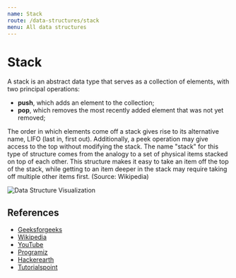 ```yaml
---
name: Stack
route: /data-structures/stack
menu: All data structures
---
```


# Stack

A stack is an abstract data type that serves as a collection of elements, with
two principal operations:

- **push**, which adds an element to the collection;
- **pop**, which removes the most recently added element that was not yet
  removed;

The order in which elements come off a stack gives rise to its alternative name,
LIFO (last in, first out). Additionally, a peek operation may give access to the
top without modifying the stack. The name "stack" for this type of structure
comes from the analogy to a set of physical items stacked on top of each other.
This structure makes it easy to take an item off the top of the stack, while
getting to an item deeper in the stack may require taking off multiple other
items first. (Source: Wikipedia)

![Data Structure Visualization](https://upload.wikimedia.org/wikipedia/commons/b/b4/Lifo_stack.png)

## References

- [Geeksforgeeks](https://www.geeksforgeeks.org/stack-data-structure/)
- [Wikipedia](<https://en.wikipedia.org/wiki/Stack_(abstract_data_type)>)
- [YouTube](https://www.youtube.com/watch?v=wjI1WNcIntg)
- [Programiz](https://www.programiz.com/dsa/stack)
- [Hackerearth](https://www.hackerearth.com/practice/data-structures/stacks/basics-of-stacks/tutorial/)
- [Tutorialspoint](https://www.tutorialspoint.com/data_structures_algorithms/stack_algorithm.htm)

